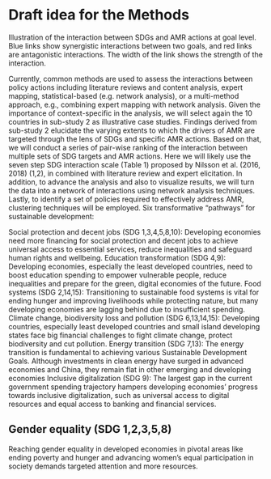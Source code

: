 # Draft idea for the Methods



Illustration of the interaction between SDGs and AMR actions at goal level. Blue links show synergistic interactions between two goals, and red links are antagonistic interactions. The width of the link shows the strength of the interaction. 



Currently, common methods are used to assess the interactions between policy actions including literature reviews and content analysis, expert mapping, statistical-based (e.g. network analysis), or a multi-method approach, e.g., combining expert mapping with network analysis. Given the importance of context-specific in the analysis, we will select again the 10 countries in sub-study 2 as illustrative case studies. Findings derived from sub-study 2 elucidate the varying extents to which the drivers of AMR are targeted through the lens of SDGs and specific AMR actions. Based on that, we will conduct a series of pair-wise ranking of the interaction between multiple sets of SDG targets and AMR actions. Here we will likely use the seven step SDG interaction scale (Table 1) proposed by Nilsson et al. (2016, 2018) (1,2), in combined with literature review and expert elicitation. In addition, to advance the analysis and also to visualize results, we will turn the data into a network of interactions using network analysis techniques. Lastly, to identify a set of policies required to effectively address AMR, clustering techniques will be employed. Six transformative “pathways” for sustainable development:

Social protection and decent jobs (SDG 1,3,4,5,8,10): Developing economies need more financing for social protection and decent jobs to achieve universal access to essential services, reduce inequalities and safeguard human rights and wellbeing. Education transformation (SDG 4,9): Developing economies, especially the least developed countries, need to boost education spending to empower vulnerable people, reduce inequalities and prepare for the green, digital economies of the future. Food systems (SDG 2,14,15): Transitioning to sustainable food systems is vital for ending hunger and improving livelihoods while protecting nature, but many developing economies are lagging behind due to insufficient spending. Climate change, biodiversity loss and pollution (SDG 6,13,14,15): Developing countries, especially least developed countries and small island developing states face big financial challenges to fight climate change, protect biodiversity and cut pollution. Energy transition (SDG 7,13): The energy transition is fundamental to achieving various Sustainable Development Goals. Although investments in clean energy have surged in advanced economies and China, they remain flat in other emerging and developing economies Inclusive digitalization (SDG 9): The largest gap in the current government spending trajectory hampers developing economies' progress towards inclusive digitalization, such as universal access to digital resources and equal access to banking and financial services. 

## Gender equality (SDG 1,2,3,5,8) 

Reaching gender equality in developed economies in pivotal areas like ending poverty and hunger and advancing women’s equal participation in society demands targeted attention and more resources.